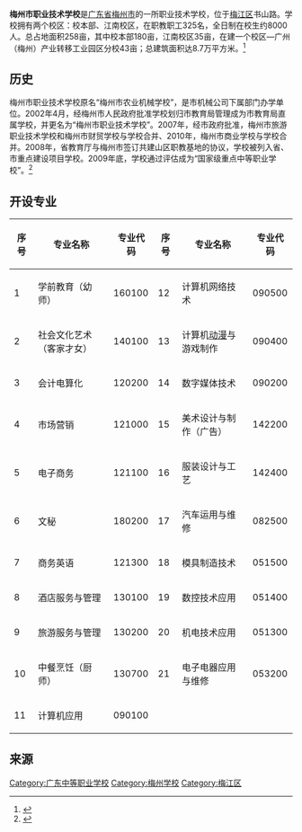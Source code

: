 {{primarysources|time=2015-09-13T08:21:06+00:00}}
{{Infobox School
| name           = 梅州市职业技术学校
| other_name     = Meizhou Voncational Technical School
| image          = 梅州市职业技术学校正门.jpg
| logo           = 
| motto          = 
| established    = 
| type           = 
| language       = 中文
| religion       = 
| affiliation    = 
| district       = {{CHN}}[[梅州|梅州]]
| grades         = 
| founder        = 
| president      = 
| principal      = 
| faculty        =  
| staff          = 
| students       = 
| area           = 
| address        = {{CHN}}[[广东省|广东省]][[梅州市|梅州市]][[梅江区|梅江区]]书山路
| website        = http://www.mzsz.cn/index.asp
}}
'''梅州市职业技术学校'''是[[广东省|广东省]][[梅州市|梅州市]]的一所职业技术学校，位于[[梅江区|梅江区]]书山路。学校拥有两个校区：校本部、江南校区，在职教职工325名，全日制在校生约8000人。总占地面积258亩，其中校本部180亩，江南校区35亩，在建一个校区—广州（梅州）产业转移工业园区分校43亩；总建筑面积达8.7万平方米。<ref name=":0">{{Cite web|url =http://www.mzsz.cn/Article/news_more.asp?lmid=69|title =学校简介|accessdate =|author =|date =|publisher =梅州市职业技术学校|deadurl =yes|archiveurl =https://web.archive.org/web/20151120103351/http://mzsz.cn/article/news_more.asp?lmid=69|archivedate =2015-11-20}}</ref>

==历史==
梅州市职业技术学校原名“梅州市农业机械学校”，是市机械公司下属部门办学单位。2002年4月，经梅州市人民政府批准学校划归市教育局管理成为市教育局直属学校，并更名为“梅州市职业技术学校”。2007年，经市政府批准，梅州市旅游职业技术学校和梅州市财贸学校与学校合并、2010年，梅州市商业学校与学校合并。2008年，省教育厅与梅州市签订共建山区职教基地的协议，学校被列入省、市重点建设项目学校。2009年底，学校通过评估成为“国家级重点中等职业学校”。<ref name=":0">{{Cite web|url =http://www.mzsz.cn/Article/news_more.asp?lmid=69|title =学校简介|accessdate =|author =|date =|publisher =梅州市职业技术学校|deadurl =yes|archiveurl =https://web.archive.org/web/20151120103351/http://mzsz.cn/article/news_more.asp?lmid=69|archivedate =2015-11-20}}</ref>

== 开设专业 ==
{| class="wikitable"
!序号
!专业名称
!专业代码
!序号
!专业名称
!专业代码
|-
|1
|学前教育（幼师）
|160100
|12
|计算机网络技术
|090500
|-
|2
|社会文化艺术（客家才女）
|140100
|13
|计算机[[动漫|动漫]]与游戏制作
|090400
|-
|3
|会计电算化
|120200
|14
|数字媒体技术
|090200
|-
|4
|市场营销
|121000
|15
|美术设计与制作（广告）
|142200
|-
|5
|电子商务
|121100
|16
|服装设计与工艺
|142400
|-
|6
|文秘
|180200
|17
|汽车运用与维修
|082500
|-
|7
|商务英语
|121300
|18
|模具制造技术
|051500
|-
|8
|酒店服务与管理
|130100
|19
|数控技术应用
|051400
|-
|9
|旅游服务与管理
|130200
|20
|机电技术应用
|051300
|-
|10
|中餐烹饪（厨师）
|130700
|21
|电子电器应用与维修
|053200
|-
|11
|计算机应用
|090100
|
|
|
|}

==来源==
{{Reflist|2}}

[[Category:广东中等职业学校|Category:广东中等职业学校]]
[[Category:梅州学校|Category:梅州学校]]
[[Category:梅江区|Category:梅江区]]